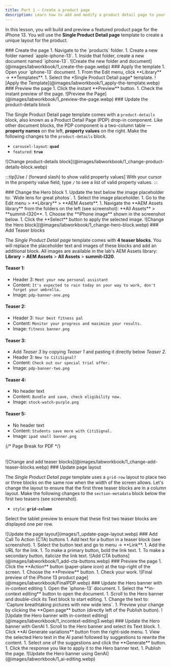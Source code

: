 ```yaml
---
title: Part 1 — Create a product page
description: Learn how to add and modify a product detail page to your storefront.
---
```



In this lesson, you will build and preview a featured product page for the iPhone 13. You will use the **Single Product Detail page** template to create a unique layout for the product.

<Tasks>

<Task>
### Create the page

<Steps>
1. Navigate to the `products` folder.
1. Create a new folder named `apple-iphone-13`.
1. Inside that folder, create a new document named `iphone-13`.
</Steps>

<Diagram caption="Create the new folder and document">
  ![Create the new folder and document](@images/labworkbook/1_create-the-page.webp)
</Diagram>

</Task>

<Task>
### Apply the template

<Steps>
1. Open your `iphone-13` document.
1. From the Edit menu, click **Library** → **Templates**.
1. Select the *Single Product Detail page* template.
</Steps>

<Diagram caption="Apply the Template">
  ![Apply the Template](@images/labworkbook/1_apply-the-template.webp)
</Diagram>

</Task>

<Task>
### Preview the page

<Steps>
1. Click the instant **Preview** button.
1. Check the instant preview of the page.
</Steps>

<Diagram caption="Preview the Page">
  ![Preview the Page](@images/labworkbook/1_preview-the-page.webp)
</Diagram>
</Task>

<Task>
### Update the product-details block

The Single Product Detail page template comes with a `product-details` block, also known as a Product Detail Page (PDP) drop-in component. Like other document blocks, the PDP component is a two-column table — **property names** on the left, **property values** on the right. Make the following changes to the `product-details` block.

- `carousel-layout`: **`quad`** 
- `featured`: **`true`** 

<Diagram caption="Change the product-details block">
  ![Change product-details block](@images/labworkbook/1_change-product-details-block.webp)
</Diagram>

:::tip[Use / (forward slash) to show valid property values]
With your cursor in the property value field, type `/` to see a list of valid property values.
:::

</Task>

<Task>
### Change the Hero block

<Steps>
1. Update the text below the image placeholder to: `Wide lens for great photos`.
1. Select the image placeholder.
1. Go to the Edit menu > **Library** > **AEM Assets**.
1. Navigate the **AEM Assets library** from the folders on the left (see screenshot): **All Assets** > **summit-l320**.
1. Choose the **iPhone image** shown in the screenshot below.
1. Click the **Select** button to apply the selected image.
</Steps>

<Diagram caption="Change the the Hero block">
  ![Change the Hero block](@images/labworkbook/1_change-hero-block.webp)
</Diagram>

</Task>

<Task>
### Add Teaser blocks

The *Single Product Detail page* template comes with **4 teaser blocks**. You will replace the placeholder text and images of these blocks and add an additional block. All images are available in the lab's AEM Assets library: **Library** > **AEM Assets** > **All Assets** > **summit-l320**.

#### Teaser 1:
- Header 3: `Meet your new personal assistant` 
- Content: `It's expected to rain today on your way to work, don't forget your umbrella.`
- Image: `pdp-banner-one.png`

#### Teaser 2:
- Header 3: `Your best fitness pal`
- Content: `Monitor your progress and maximize your results.`
- Image: `fitness banner.png`

#### Teaser 3:
- Add *Teaser 3* by copying *Teaser 1* and pasting it directly below *Teaser 2*.
- Header 3: `New to CitiSignal?` 
- Content: `Check out our special trial offer.`
- Image: `pdp-banner-two.png`

#### Teaser 4:
- No header text
- Content: `Bundle and save, check eligibility now.`
- Image: `stock-watch-purple.png`

#### Teaser 5:
- No header text
- Content: `Students save more with CitiSignal.`
- Image: `ipad small banner.png`

{/* Page Break for PDF */}
<div style="page-break-after: always; margin-bottom: 2rem;"></div>

<Diagram caption="Change and add teaser blocks">
  ![Change and add teaser blocks](@images/labworkbook/1_change-add-teaser-blocks.webp)
</Diagram>

</Task>

<Task>
### Update page layout

The *Single Product Detail page* template uses a `grid-row` layout to place two or three blocks on the same row when the width of the screen allows. Let's change the layout to ensure that the first three teaser blocks are in a column layout. Make the following changes to the `section-metadata` block below the first two teasers (see screenshot).

- `style`: **`grid-column`** 

Select the tablet preview to ensure that these first two teaser blocks are displayed one per row.

<Diagram caption="Update the page layout">
  ![Update the page layout](images/1_update-page-layout.webp)
</Diagram>

</Task>

<Task>
### Add Call To Action (CTA) buttons

<Steps>
1. Add text for a button in a teaser block (see screenshot).
1. Select the button text and go to menu → **Link**.
1. Add the URL for the link.
1. To make a primary button, bold the link text.
1. To make a secondary button, italicize the link text.
</Steps>

<Diagram caption="Add CTA buttons">
  ![Add CTA buttons](@images/labworkbook/1_add-cta-buttons.webp)
</Diagram>

</Task>

<Task>
### Preview the page

<Steps>
1. Click the **Action** button (paper-plane icon) at the top-right of the screen.
1. Choose the **Preview** button.
1. Check your work.
</Steps>

<Diagram caption="Final preview of the iPhone 13 product page" maxHeight="2500px">
  ![Final preview of the iPhone 13 product page](@images/labworkbook/FinalPDP.webp)
</Diagram>

</Task>

<Task>
### Update the Hero banner with in-context editing

<Steps>
1. Open the `iphone-13` document.
1. Select the **in-context editing** button to open the document.
1. Scroll to the Hero banner and double-click its Text block to start editing.
1. Change the text to: `Capture breathtaking pictures with new wide lens`.
1. Preview your change by clicking the **Open page** button (directly left of the Publish button).
</Steps>

<Diagram caption="Update the Hero banner with in-context editing" maxHeight="700px">
  ![Update the Hero banner with in-context editing](@images/labworkbook/1_incontext-editing3.webp)
</Diagram>
</Task>

<Task>
### Update the Hero banner with GenAI

<Steps>
1. Scroll to the Hero banner and select its Text block.
1. Click **AI Generate variations** button from the right-side menu.
1. View the selected Hero text in the AI panel followed by suggestions to rewrite the content.
1. Select one of the suggestions and click the **Generate** button.
1. Click the response you like to apply it to the Hero banner text.
1. Publish the page.
</Steps>

<Diagram caption="Update the Hero banner using GenAI">
  ![Update the Hero banner using GenAI](@images/labworkbook/1_ai-editing.webp)
</Diagram>
</Task>

</Tasks>

